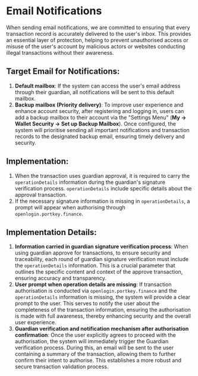 # Email Notifications

When sending email notifications, we are committed to ensuring that every transaction record is accurately delivered to the user's inbox. This provides an essential layer of protection, helping to prevent unauthorised access or misuse of the user's account by malicious actors or websites conducting illegal transactions without their awareness.

## Target Email for Notifications:

1. **Default mailbox**: If the system can access the user's email address through their guardian, all notifications will be sent to this default mailbox.
2. **Backup mailbox (Priority delivery)**: To improve user experience and enhance account security, after registering and logging in, users can add a backup mailbox to their account via the "Settings Menu" (**My -> Wallet Security -> Set up Backup Mailbox**). Once configured, the system will prioritise sending all important notifications and transaction records to the designated backup email, ensuring timely delivery and security.

## Implementation:

1. When the transaction uses guardian approval, it is required to carry the `operationDetails` information during the guardian's signature verification process. `operationDetails` include specific details about the approval transaction.
2. If the necessary signature information is missing in `operationDetails`, a prompt will appear when authorising through `openlogin.portkey.finance`.

## Implementation Details:

1. **Information carried in guardian signature verification process**: When using guardian approve for transactions, to ensure security and traceability, each round of guardian signature verification must include the `operationDetails` information. This is a crucial parameter that outlines the specific content and context of the approve transaction, ensuring accuracy and transparency.
2. **User prompt when operation details are missing**: If transaction authorisation is conducted via `openlogin.portkey.finance` and the `operationDetails` information is missing, the system will provide a clear prompt to the user. This serves to notify the user about the completeness of the transaction information, ensuring the authorisation is made with full awareness, thereby enhancing security and the overall user experience.
3. **Guardian verification and notification mechanism after authorisation confirmation**: Once the user explicitly agrees to proceed with the authorisation, the system will immediately trigger the Guardian verification process. During this, an email will be sent to the user containing a summary of the transaction, allowing them to further confirm their intent to authorise. This establishes a more robust and secure transaction validation process.